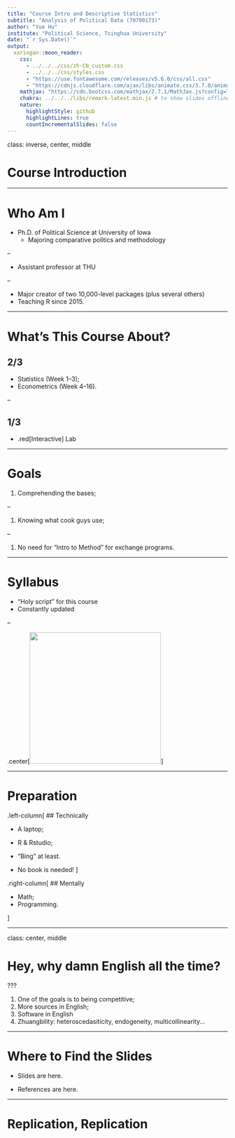 ```yaml
---
title: "Course Intro and Descriptive Statistics"
subtitle: "Analysis of Political Data (70700173)"
author: "Yue Hu"
institute: "Political Science, Tsinghua University"
date: "`r Sys.Date()`"
output:
  xaringan::moon_reader:
    css: 
      - ../../../css/zh-CN_custom.css
      - ../../../css/styles.css
      - "https://use.fontawesome.com/releases/v5.6.0/css/all.css"
      - "https://cdnjs.cloudflare.com/ajax/libs/animate.css/3.7.0/animate.min.css"
    mathjax: "https://cdn.bootcss.com/mathjax/2.7.1/MathJax.js?config=TeX-MML-AM_HTMLorMML"
    chakra: ../../../libs/remark-latest.min.js # to show slides offline
    nature:
      highlightStyle: github
      highlightLines: true
      countIncrementalSlides: false
---
```



class: inverse, center, middle

# Course Introduction

---

# Who Am I

* Ph.D. of Political Science at University of Iowa
    + Majoring comparative politics and methodology

--

* Assistant professor at THU

--

* Major creator of two 10,000-level packages (plus several others)
* Teaching R since 2015.

---

# What's This Course About?

## 2/3

* Statistics (Week 1--3);
* Econometrics (Week 4--16).

--

## 1/3

* .red[Interactive] Lab

---

# Goals

1. Comprehending the bases;

--

1. Knowing what cook guys use;

--

1. No need for "Intro to Method" for exchange programs.

---

# Syllabus

* "Holy script" for this course
* Constantly updated

--

.center[<img src="images/goThrough.gif" height = 300 />]

---

# Preparation

.left-column[
## Technically

* A laptop;
* R & Rstudio;
* "Bing" at least.

* No book is needed!
]

.right-column[
## Mentally

* Math;
* Programming.

]

---

class: center, middle

# Hey, why damn English all the time? 

???

1. One of the goals is to being competitive;
1. More sources in English;
1. Software in English
1. Zhuangbility: heteroscedasiticity, endogeneity, multicollinearity...

---

# Where to Find the Slides


* Slides are here.

* References are here.

---

# Replication, Replication
